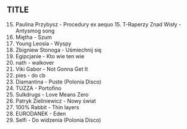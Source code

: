 ## TITLE

15. Paulina Przybysz - Procedury
    ex aequo 15. T-Raperzy Znad Wisły - Antysmog song
16. Miętha - Szum
17. Young Leosia - Wyspy
18. Zbigniew Stonoga - Uśmiechnij się
19. Egipcjanie - Kto wie ten wie
20. nath - walkover
21. Viki Gabor - Not Gonna Get It
22. pies - do cb
23. Diamantina - Puste (Polonia Disco)
24. TUZZA - Portofino
25. Sulkdrugs - Love Means Zero
26. Patryk Zieliniewicz - Nowy świat
27. 100% Rabbit - Thin layers
28. EURODANEK - Eden
29. Selfi - Do widzenia (Polonia Disco)
